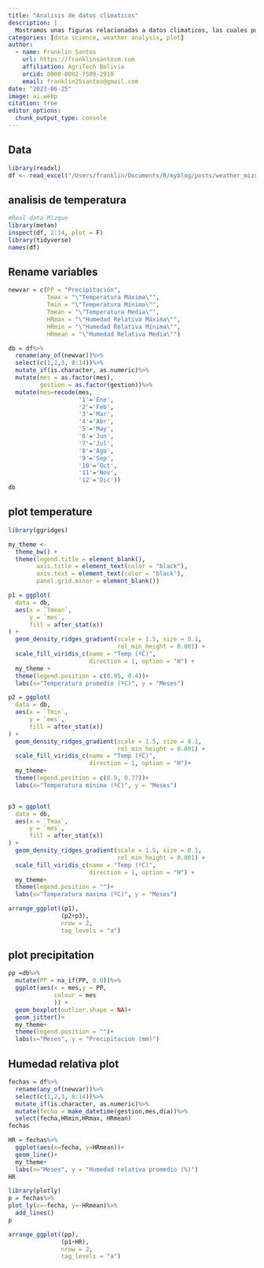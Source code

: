 ```yaml
---
title: "Analisis de datos climaticos"
description: |
  Mostramos unas figuras relacionadas a datos climaticos, las cuales pueden ser utilizados para presentar en manuscritos.
categories: [data science, weather analysis, plot]
author:
  - name: Franklin Santos
    url: https://franklinsantosm.com
    affiliation: AgriTech Bolivia
    orcid: 0000-0002-7509-2910
    email: franklin25santos@gmail.com
date: "2023-06-25"
image: ai.webp
citation: true
editor_options: 
  chunk_output_type: console
---
```


```{=html}
<style>
body {
text-align: justify}
</style>
```

## Data

```r
library(readxl)
df <- read_excel("/Users/franklin/Documents/R/myblog/posts/weather_mizque/dato_diarios.xlsx")

```



## analisis de temperatura

```r
#Real data Mizque
library(metan)
inspect(df, 2:14, plot = F)
library(tidyverse)
names(df)
```

## Rename variables

```r
newvar = c(PP = "Precipitación", 
           Tmax = "\"Temperatura Máxima\"",
           Tmin = "\"Temperatura Mínima\"",
           Tmean = "\"Temperatura Media\"",
           HRmax = "\"Humedad Relativa Máxima\"",
           HRmin = "\"Humedad Relativa Mínima\"",
           HRmean = "\"Humedad Relativa Media\"")
```

```r
db = df%>%
  rename(any_of(newvar))%>%
  select(c(1,2,3, 8:14))%>%
  mutate_if(is.character, as.numeric)%>%
  mutate(mes = as.factor(mes), 
         gestion = as.factor(gestion))%>%
  mutate(mes=recode(mes, 
                    '1'='Ene', 
                    '2'='Feb',
                    '3'='Mar',
                    '4'='Abr',
                    '5'='May',
                    '6'='Jun',
                    '7'='Jul',
                    '8'='Ago',
                    '9'='Sep',
                    '10'='Oct',
                    '11'='Nov',
                    '12'='Dic'))
db  
```


## plot temperature

```r
library(ggridges)

my_theme <- 
  theme_bw() +
  theme(legend.title = element_blank(),
        axis.title = element_text(color = "black"),
        axis.text = element_text(color = "black"),
        panel.grid.minor = element_blank())

p1 = ggplot(
  data = db,
  aes(x = `Tmean`,
      y = `mes`,
      fill = after_stat(x))
) +
  geom_density_ridges_gradient(scale = 1.5, size = 0.1, 
                               rel_min_height = 0.001) +
  scale_fill_viridis_c(name = "Temp (ºC)", 
                       direction = 1, option = "H") +
  my_theme +
  theme(legend.position = c(0.95, 0.4))+
  labs(x="Temperatura promedio (ºC)", y = "Meses")

p2 = ggplot(
  data = db,
  aes(x = `Tmin`,
      y = `mes`,
      fill = after_stat(x))
) +
  geom_density_ridges_gradient(scale = 1.5, size = 0.1, 
                               rel_min_height = 0.001) +
  scale_fill_viridis_c(name = "Temp (ºC)", 
                       direction = 1, option = "H")+
  my_theme+
  theme(legend.position = c(0.9, 0.77))+
  labs(x="Temperatura mínima (ºC)", y = "Meses")


p3 = ggplot(
  data = db,
  aes(x = `Tmax`,
      y = `mes`,
      fill = after_stat(x))
) +
  geom_density_ridges_gradient(scale = 1.5, size = 0.1, 
                               rel_min_height = 0.001) +
  scale_fill_viridis_c(name = "Temp (ºC)", 
                       direction = 1, option = "H") +
  my_theme+
  theme(legend.position = "")+
  labs(x="Temperatura maxima (ºC)", y = "Meses")

arrange_ggplot((p1),
               (p2+p3),
               nrow = 2,
               tag_levels = "a")
```


## plot precipitation

```r
pp =db%>%
  mutate(PP = na_if(PP, 0.0))%>%
  ggplot(aes(x = mes,y = PP,
             colour = mes
             )) +
  geom_boxplot(outlier.shape = NA)+
  geom_jitter()+
  my_theme+
  theme(legend.position = "")+
  labs(x="Meses", y = "Precipitacion (mm)")
```


## Humedad relativa plot

```r
fechas = df%>%
  rename(any_of(newvar))%>%
  select(c(1,2,3, 8:14))%>%
  mutate_if(is.character, as.numeric)%>%
  mutate(fecha = make_datetime(gestion,mes,dia))%>%
  select(fecha,HRmin,HRmax, HRmean)
fechas
```


```r
HR = fechas%>%
  ggplot(aes(x=fecha, y=HRmean))+
  geom_line()+
  my_theme+
  labs(x="Meses", y = "Humedad relativa promedio (%)")
HR
```

```r
library(plotly)
p = fechas%>%
plot_ly(x=~fecha, y=~HRmean)%>%
  add_lines()
p
```

```r
arrange_ggplot((pp),
               (p1+HR),
               nrow = 2,
               tag_levels = "a")
```


    
    
